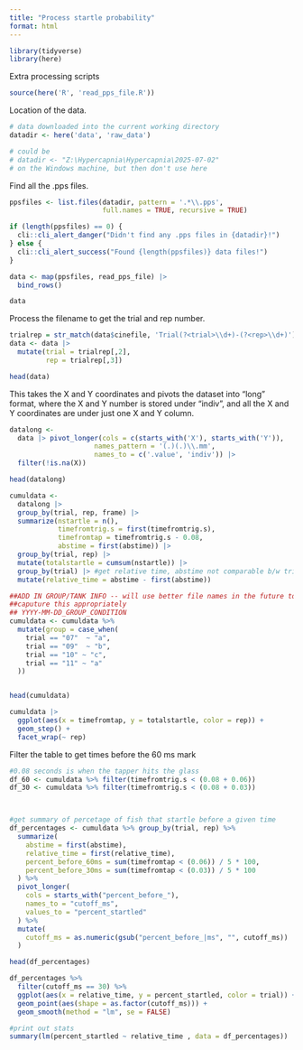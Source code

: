 ```yaml
---
title: "Process startle probability"
format: html
---
```


```r
library(tidyverse)
library(here)
```

Extra processing scripts
```r
source(here('R', 'read_pps_file.R'))
```

Location of the data.
```r
# data downloaded into the current working directory
datadir <- here('data', 'raw_data')

# could be
# datadir <- "Z:\Hypercapnia\Hypercapnia\2025-07-02"
# on the Windows machine, but then don't use here
```

Find all the .pps files.
```r
ppsfiles <- list.files(datadir, pattern = '.*\\.pps',
                       full.names = TRUE, recursive = TRUE)

if (length(ppsfiles) == 0) {
  cli::cli_alert_danger("Didn't find any .pps files in {datadir}!")
} else {
  cli::cli_alert_success("Found {length(ppsfiles)} data files!")
}
```

```r
data <- map(ppsfiles, read_pps_file) |> 
  bind_rows()
```

```r
data
```

Process the filename to get the trial and rep number.
```r
trialrep = str_match(data$cinefile, 'Trial(?<trial>\\d+)-(?<rep>\\d+)')
data <- data |> 
  mutate(trial = trialrep[,2],
         rep = trialrep[,3])
```

```r
head(data)
```

This takes the X and Y coordinates and pivots the dataset into "long" format,
where the X and Y number is stored under "indiv", and all the X and Y coordinates
are under just one X and Y column.
```r
datalong <-
  data |> pivot_longer(cols = c(starts_with('X'), starts_with('Y')),
                     names_pattern = '(.)(.)\\.mm',
                     names_to = c('.value', 'indiv')) |> 
  filter(!is.na(X))

head(datalong)
```

```r
cumuldata <-
  datalong |> 
  group_by(trial, rep, frame) |> 
  summarize(nstartle = n(),
            timefromtrig.s = first(timefromtrig.s),
            timefromtap = timefromtrig.s - 0.08,
            abstime = first(abstime)) |> 
  group_by(trial, rep) |> 
  mutate(totalstartle = cumsum(nstartle)) |>
  group_by(trial) |> #get relative time, abstime not comparable b/w trials
  mutate(relative_time = abstime - first(abstime))

##ADD IN GROUP/TANK INFO -- will use better file names in the future to 
##caputure this appropriately
## YYYY-MM-DD_GROUP_CONDITION
cumuldata <- cumuldata %>%
  mutate(group = case_when(
    trial == "07"  ~ "a",
    trial == "09"  ~ "b",
    trial == "10" ~ "c",
    trial == "11" ~ "a"
  ))


head(cumuldata)
```

```r
cumuldata |> 
  ggplot(aes(x = timefromtap, y = totalstartle, color = rep)) +
  geom_step() +
  facet_wrap(~ rep)
```


Filter the table to get times before the 60 ms mark

```r
#0.08 seconds is when the tapper hits the glass
df_60 <- cumuldata %>% filter(timefromtrig.s < (0.08 + 0.06))
df_30 <- cumuldata %>% filter(timefromtrig.s < (0.08 + 0.03))



#get summary of percetage of fish that startle before a given time
df_percentages <- cumuldata %>% group_by(trial, rep) %>% 
  summarize(
    abstime = first(abstime),
    relative_time = first(relative_time),
    percent_before_60ms = sum(timefromtap < (0.06)) / 5 * 100,
    percent_before_30ms = sum(timefromtap < (0.03)) / 5 * 100
  ) %>%
  pivot_longer(
    cols = starts_with("percent_before_"),
    names_to = "cutoff_ms",
    values_to = "percent_startled"
  ) %>%
  mutate(
    cutoff_ms = as.numeric(gsub("percent_before_|ms", "", cutoff_ms))
  )

head(df_percentages)


```


```r
df_percentages %>%
  filter(cutoff_ms == 30) %>% 
  ggplot(aes(x = relative_time, y = percent_startled, color = trial)) +
  geom_point(aes(shape = as.factor(cutoff_ms))) + 
  geom_smooth(method = "lm", se = FALSE)

#print out stats
summary(lm(percent_startled ~ relative_time , data = df_percentages))
```

